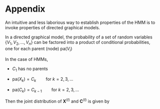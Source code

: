 # Appendix

An intuitive and less laborious way to establish properties of the HMM is to invoke properties of directed graphical models.

In a directed graphical model, the probability of a set of random variables $\{V_1, V_2, \dots, V_n\}$ can be factored into a product of conditional probabilities, one for each parent (node) $\text{pa} (V_i)$

\begin{equation}
\Pr(V_1, V_2, \dots, V_n) = \prod_{i=1}^n \Pr(V_i| \text{pa} (V_i))
(\#eq:directed)
\end{equation}

In the case of HMMs, 

- $C_1$ has no parents

- $\text{pa} (X_k) = C_k \qquad{\text{for } k = 2, 3, \dots}$

- $\text{pa} (C_k) = C_{k-1} \qquad{\text{for } k = 2, 3, \dots}$

Then the joint distribution of $\boldsymbol{X}^{(t)}$ and $\boldsymbol{C}^{(t)}$  is given by 

\begin{equation}
\Pr(\boldsymbol{X}^{(t)}, \boldsymbol{C}^{(t)}) = \Pr(C_1) \prod_{k=2}^t \Pr(C_k|C_{k-1}) \prod_{k=1}^t \Pr(X_k|C_k)
(\#eq:joint)
\end{equation}